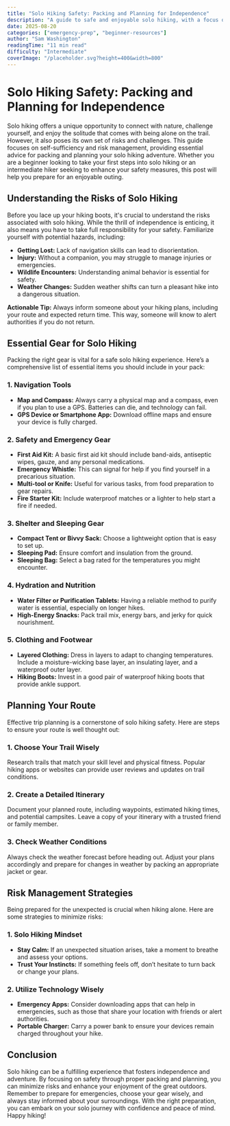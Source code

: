 ```yaml
---
title: "Solo Hiking Safety: Packing and Planning for Independence"
description: "A guide to safe and enjoyable solo hiking, with a focus on self-sufficiency and risk management."
date: 2025-08-20
categories: ["emergency-prep", "beginner-resources"]
author: "Sam Washington"
readingTime: "11 min read"
difficulty: "Intermediate"
coverImage: "/placeholder.svg?height=400&width=800"
---
```


# Solo Hiking Safety: Packing and Planning for Independence

Solo hiking offers a unique opportunity to connect with nature, challenge yourself, and enjoy the solitude that comes with being alone on the trail. However, it also poses its own set of risks and challenges. This guide focuses on self-sufficiency and risk management, providing essential advice for packing and planning your solo hiking adventure. Whether you are a beginner looking to take your first steps into solo hiking or an intermediate hiker seeking to enhance your safety measures, this post will help you prepare for an enjoyable outing.

## Understanding the Risks of Solo Hiking

Before you lace up your hiking boots, it's crucial to understand the risks associated with solo hiking. While the thrill of independence is enticing, it also means you have to take full responsibility for your safety. Familiarize yourself with potential hazards, including:

- **Getting Lost:** Lack of navigation skills can lead to disorientation.
- **Injury:** Without a companion, you may struggle to manage injuries or emergencies.
- **Wildlife Encounters:** Understanding animal behavior is essential for safety.
- **Weather Changes:** Sudden weather shifts can turn a pleasant hike into a dangerous situation.

**Actionable Tip:** Always inform someone about your hiking plans, including your route and expected return time. This way, someone will know to alert authorities if you do not return.

## Essential Gear for Solo Hiking

Packing the right gear is vital for a safe solo hiking experience. Here’s a comprehensive list of essential items you should include in your pack:

### 1. Navigation Tools
- **Map and Compass:** Always carry a physical map and a compass, even if you plan to use a GPS. Batteries can die, and technology can fail.
- **GPS Device or Smartphone App:** Download offline maps and ensure your device is fully charged.

### 2. Safety and Emergency Gear
- **First Aid Kit:** A basic first aid kit should include band-aids, antiseptic wipes, gauze, and any personal medications.
- **Emergency Whistle:** This can signal for help if you find yourself in a precarious situation.
- **Multi-tool or Knife:** Useful for various tasks, from food preparation to gear repairs.
- **Fire Starter Kit:** Include waterproof matches or a lighter to help start a fire if needed.

### 3. Shelter and Sleeping Gear
- **Compact Tent or Bivvy Sack:** Choose a lightweight option that is easy to set up.
- **Sleeping Pad:** Ensure comfort and insulation from the ground.
- **Sleeping Bag:** Select a bag rated for the temperatures you might encounter.

### 4. Hydration and Nutrition
- **Water Filter or Purification Tablets:** Having a reliable method to purify water is essential, especially on longer hikes.
- **High-Energy Snacks:** Pack trail mix, energy bars, and jerky for quick nourishment.

### 5. Clothing and Footwear
- **Layered Clothing:** Dress in layers to adapt to changing temperatures. Include a moisture-wicking base layer, an insulating layer, and a waterproof outer layer.
- **Hiking Boots:** Invest in a good pair of waterproof hiking boots that provide ankle support.

## Planning Your Route

Effective trip planning is a cornerstone of solo hiking safety. Here are steps to ensure your route is well thought out:

### 1. Choose Your Trail Wisely
Research trails that match your skill level and physical fitness. Popular hiking apps or websites can provide user reviews and updates on trail conditions.

### 2. Create a Detailed Itinerary
Document your planned route, including waypoints, estimated hiking times, and potential campsites. Leave a copy of your itinerary with a trusted friend or family member.

### 3. Check Weather Conditions
Always check the weather forecast before heading out. Adjust your plans accordingly and prepare for changes in weather by packing an appropriate jacket or gear.

## Risk Management Strategies

Being prepared for the unexpected is crucial when hiking alone. Here are some strategies to minimize risks:

### 1. Solo Hiking Mindset
- **Stay Calm:** If an unexpected situation arises, take a moment to breathe and assess your options.
- **Trust Your Instincts:** If something feels off, don’t hesitate to turn back or change your plans.

### 2. Utilize Technology Wisely
- **Emergency Apps:** Consider downloading apps that can help in emergencies, such as those that share your location with friends or alert authorities.
- **Portable Charger:** Carry a power bank to ensure your devices remain charged throughout your hike.

## Conclusion

Solo hiking can be a fulfilling experience that fosters independence and adventure. By focusing on safety through proper packing and planning, you can minimize risks and enhance your enjoyment of the great outdoors. Remember to prepare for emergencies, choose your gear wisely, and always stay informed about your surroundings. With the right preparation, you can embark on your solo journey with confidence and peace of mind. Happy hiking!